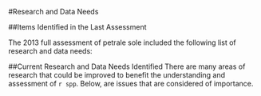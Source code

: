 <!-- ****************************RESEARCH NEEDS**************************** -->
#Research and Data Needs 

##Items Identified in the Last Assessment

The 2013 full assessment of petrale sole included the following list of research and data needs:

\begin{enumerate}

\item In the past many assessments have derived historical catches independently. The states of California and Oregon have completed comprehensive historical catch reconstructions. At the time of this assessment, a comprehensive historical catch reconstruction is not available for Washington. Completion of a Washington catch reconstruction would provide the best possible estimated catch series that accounts for all the catch and better resolves historical catch uncertainty for flatfish as a group.

\begin{enumerate}
\item Progress: Washington state is currently working on a catch reconstruction for petrale sole that would be included in the next full assessment.  Additionally, the next full assessment should confirm that the California and Oregon catch reconstructions are accounting for the location of removals and where catches were landing in a consistent manner (e.g., fish caught in Oregon waters but landed in California and vice versa).
\end{enumerate}

\item Due to limited data, new studies on both the maturity and fecundity relationships for petrale sole would be beneficial.

\begin{enumerate}
\item Progress: A new analysis of fecundity in petrale sole off the West Coast has been conducted and were included in a sensitivity run in this update assessment.
\end{enumerate}

\item Increased collection of commercial fishery age data as well as re-aging any available historical samples from California would help reduce uncertainty. While some recent age data were made available from California, sample sizes could be increased and this data collection needs to continue into the future. Without good age data, the ability to estimate year-class strength and the extent of variation in recruitment is compromised.

\begin{enumerate}
\item Progress: This is an ongoing concern.  The amount of otoliths collected from California are less than the amount being collected in Oregon and Washington combined.  Additionally, this update assessment did not include age data from recent years (2015-2018) from California because there were aged in time for inclusion. 
\end{enumerate}

\item Where possible, historical otolith samples aged using a combination of surface and break-and-burn methods should be re-aged using the break-and-burn method. Early surface read otoliths should also be re-aged using the break and burn method. Historical otoliths aged with a standard method will allow the further evaluation of the potential impacts of consistent under aging using surface methods, changes in selectivity during early periods of time without any composition information, and potential changes in growth.

\begin{enumerate}
\item Progress: The re-evaluation of historical otolith samples had not been conducted to date.  Given the limited resources (e.g., people, time, and money) for otolith ageing, the will be challenges in carrying out a robust re-evaluation in the foreseeable future.
\end{enumerate}

\item The effect of the implementation of the IFQ (catch shares) program that began during 2011 on fleet behavior, including impacts on discards, fishery selectivity, and fishing locations would benefit from further study.

\begin{enumerate}
\item Progress: The behavior of the fishery post-IFQ has now better understood relative to the limited data that was available at the time of the last full assessment of petrale sole.
\end{enumerate}

\item Studies on stock structure and movement of petrale sole, particularly with regard to the winter summer spawning migration of petrale sole and the likely trans-boundary movement of petrale sole between U.S. and Canadian waters seasonally.

\begin{enumerate}
\item Progress: Additional analysis is still needed to better understand stock structure and movement of petrale sole.
\end{enumerate}

\item The extent of spatial variability on productivity processes such as growth, recruitment, and maturity is currently unknown and would benefit from further research.

\begin{enumerate}
\item Progress: Additional analysis is still needed to better understand growth, recruitment, and maturity of petrale sole along the West Coast.
\end{enumerate}

\end{enumerate}

##Current Research and Data Needs Identified
There are many areas of research that could be improved to benefit the understanding and assessment of `r spp`. Below, are issues that are considered of importance.

\begin{enumerate}

\item Due to limited data, new studies on maturity  for `r spp` would be beneficial.

\item Studies on stock structure and movement of `r spp`, particularly with regard to the winter-summer spawning migration of `r spp` and the likely trans-boundary movement of `r spp` between U.S. and Canadian waters seasonally.

\item The extent of spatial variability on productivity processes such as growth, recruitment, and maturity is currently unknown and would benefit from further research.

\end{enumerate}
